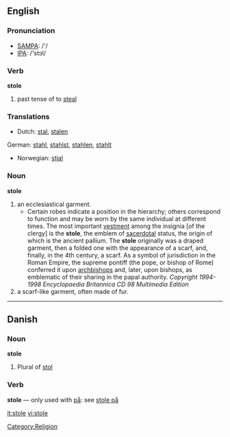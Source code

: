==English==

===Pronunciation===
*[[w:SAMPA|SAMPA]]: /'/
*[[w:IPA|IPA]]: /'stɔl/

===Verb===
'''stole'''

# past tense of to [[steal]]

===Translations===
*Dutch: [[stal]], [[stalen]]
German: [[stahl]], [[stahlst]], [[stahlen]], [[stahlt]]
*Norwegian: [[stjal]]

===Noun===
'''stole'''

# an ecclesiastical garment.
#*Certain robes indicate a position in the hierarchy; others correspond to function and may be worn by the same individual at different times. The most important [[vestment]] among the insignia [of the clergy] is the '''stole''', the emblem of [[sacerdotal]] status, the origin of which is the ancient pallium. The '''stole''' originally was a draped garment, then a folded one with the appearance of a scarf, and, finally, in the 4th century, a scarf. As a symbol of jurisdiction in the Roman Empire, the supreme pontiff (the pope, or bishop of Rome) conferred it upon [[archbishop]]s and, later, upon bishops, as emblematic of their sharing in the papal authority. ''Copyright 1994-1998 Encyclopaedia Britannica CD 98 Multimedia Edition'' 
# a scarf-like garment, often made of fur.

[[Category:Religion]]

----
==Danish==
===Noun===
'''stole'''
# Plural of [[stol]]

===Verb===
'''stole''' &mdash; only used with [[på]]: see [[stole på]]

[[it:stole]]
[[vi:stole]]